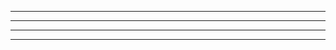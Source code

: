 
<AlertBar
type="dark"
  iconVariant="info"
  IconNotification={InfoOutlinedIcon}
  IconClose={CloseOutlinedIcon}
  title="Notification title"
  description="Lorem ipsum dolor sit amet consectetur. Porta aliquet placerat velit pharetra malesuada."
/>
<hr />
<AlertBar
  iconVariant="info"
  IconNotification={InfoOutlinedIcon}
  IconClose={CloseOutlinedIcon}
  title="Notification title"
  description="Lorem ipsum dolor sit amet consectetur. Porta aliquet placerat velit pharetra malesuada."
/>
<hr />
<AlertBar
  iconVariant="check"
  IconNotification={CheckCircleOutlineOutlinedIcon}
  IconClose={CloseOutlinedIcon}
  title="Notification title"
  description="Lorem ipsum dolor sit amet consectetur. Porta aliquet placerat velit pharetra malesuada."
/>
<hr />
<AlertBar
  iconVariant="error"
  IconNotification={ErrorOutlineOutlinedIcon}
  IconClose={CloseOutlinedIcon}
  title="Notification title"
  description="Lorem ipsum dolor sit amet consectetur. Porta aliquet placerat velit pharetra malesuada."
/>
<hr />
<AlertBar
  iconVariant="warning"
  IconNotification={WarningAmberOutlinedIcon}
  IconClose={CloseOutlinedIcon}
  title="Notification title"
  description="Lorem ipsum dolor sit amet consectetur. Porta aliquet placerat velit pharetra malesuada."
/>

